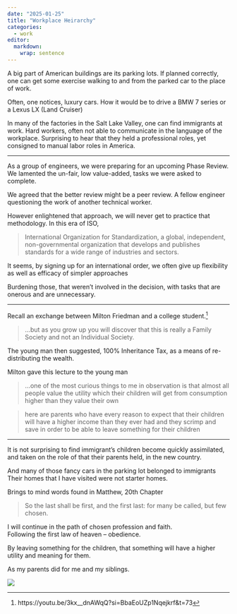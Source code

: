```yaml
---
date: "2025-01-25"
title: "Workplace Heirarchy"
categories:
  - work
editor: 
  markdown: 
    wrap: sentence
---
```


A big part of American buildings are its parking lots.
If planned correctly, one can get some exercise walking to and from the parked car to the place of work.

Often, one notices, luxury cars.
How it would be to drive a BMW 7 series or a Lexus LX (Land Cruiser)

In many of the factories in the Salt Lake Valley, one can find immigrants at work.
Hard workers, often not able to communicate in the language of the workplace.
Surprising to hear that they held a professional roles, yet consigned to manual labor roles in America.

------------------------------------------------------------------------

As a group of engineers, we were preparing for an upcoming Phase Review.
We lamented the un-fair, low value-added, tasks we were asked to complete.

We agreed that the better review might be a peer review.
A fellow engineer questioning the work of another technical worker.

However enlightened that approach, we will never get to practice that methodology.
In this era of ISO,

> International Organization for Standardization, a global, independent, non-governmental organization that develops and publishes standards for a wide range of industries and sectors.

It seems, by signing up for an international order, we often give up flexibility as well as efficacy of simpler approaches

Burdening those, that weren't involved in the decision, with tasks that are onerous and are unnecessary. 

------------------------------------------------------------------------

Recall an exchange between Milton Friedman and a college student.^[https://youtu.be/3kx\_\_dnAWqQ?si=BbaEoUZp1Nqejkrf&t=73]

> ...but as you grow up you will discover that this is really a Family Society and not an Individual Society.

The young man then suggested, 100% Inheritance Tax, as a means of re-distributing the wealth.

Milton gave this lecture to the young man

> ...one of the most curious things to me in observation is that almost all people value the utility which their children will get from consumption higher than they value their own

> here are parents who have every reason to expect that their children will have a higher income than they ever had and they scrimp and save in order to be able to leave something for their children

------------------------------------------------------------------------

It is not surprising to find immigrant's children become quickly assimilated, and taken on the role of that their parents held, in the new country.

And many of those fancy cars in the parking lot belonged to immigrants
Their homes that I have visited were not starter homes.

Brings to mind words found in Matthew, 20th Chapter

> So the last shall be first, and the first last: for many be called, but few chosen.

I will continue in the path of chosen profession and faith.\
Following the first law of heaven -- obedience.

By leaving something for the children, that something will have a higher utility and meaning for them.

As my parents did for me and my siblings.

![](images/20250118_000832.jpg)
